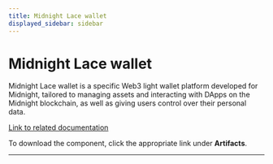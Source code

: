 ```yaml
---
title: Midnight Lace wallet
displayed_sidebar: sidebar
---
```


# Midnight Lace wallet

Midnight Lace wallet is a specific Web3 light wallet platform developed for Midnight, tailored to managing assets and interacting with DApps on the Midnight blockchain, as well as giving users control over their personal data.

[Link to related documentation](https://www.lace.io/)

To download the component, click the appropriate link under **Artifacts**.

---




<DynamicList />
